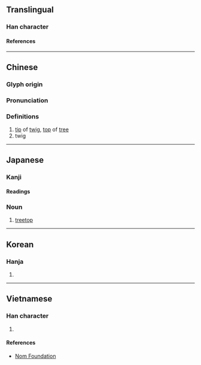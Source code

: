 {{character info/new}}
==Translingual==

===Han character===
{{Han char|rn=75|rad=木|as=04|sn=8|four=49920|canj=DFH|ids=⿰木少}}

====References====
{{Han ref|kx=0513.020|dkj=14490|dj=0898.120|hdz=21168.090|uh=676A}}

----

==Chinese==
{{zh-forms}}

===Glyph origin===
{{Han etym}}

===Pronunciation===
{{zh-pron
|m=miǎo
|c=miu5
|mc=y
|oc=y
|ma=
|cat=n
}}

===Definitions===
{{zh-hanzi}}

# [[tip]] of [[twig]], [[top]] of [[tree]]
# twig

----

==Japanese==

===Kanji===
{{ja-kanji|grade=|rs=木04}}

====Readings====
{{ja-readings
|goon=みょう<めう
|kanon=びょう<べう
|kun=こずえ-
}}

===Noun===
{{ja-noun|こずえ}}

# [[treetop]]

----

==Korean==

===Hanja===
{{ko-hanja|초}}

# {{defn|lang=ko|sort=木04}}

----

==Vietnamese==

===Han character===
{{vi-readings|rs=木04|reading=[[diễu]], [[miểu]]}}

# {{defn|lang=vi|sort=木04}}

====References====
* [http://nomfoundation.org/common/nom_details.php?codepoint=676a Nom Foundation]